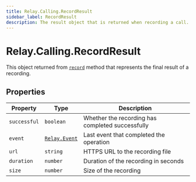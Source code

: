 ```yaml
---
title: Relay.Calling.RecordResult
sidebar_label: RecordResult
description: The result object that is returned when recording a call.
---
```


[record]: /sdks/reference/realtime-sdk/v2/sdks/nodejs/calling/call#record
[relay-event]: /sdks/reference/realtime-sdk/v2/sdks/nodejs/event

# Relay.Calling.RecordResult

This object returned from [`record`][record] method that represents the final result of a recording.

## Properties

| Property | Type | Description |
| -------- | ---- | ----------- |
| `successful` | `boolean` | Whether the recording has completed successfully |
| `event` | [`Relay.Event`][relay-event] | Last event that completed the operation |
| `url` | `string` | HTTPS URL to the recording file |
| `duration` | `number` | Duration of the recording in seconds |
| `size` | `number` | Size of the recording |